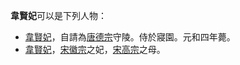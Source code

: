 '''韋賢妃'''可以是下列人物：

* [[韋賢妃_(唐朝)|韋賢妃]]，自請為[[唐德宗|唐德宗]]守陵。侍於寢園。元和四年薨。
* [[韋賢妃_(宋朝)|韋賢妃]]，[[宋徽宗|宋徽宗]]之妃，[[宋高宗|宋高宗]]之母。

{{disambig|Cat=三字封號消歧義}}